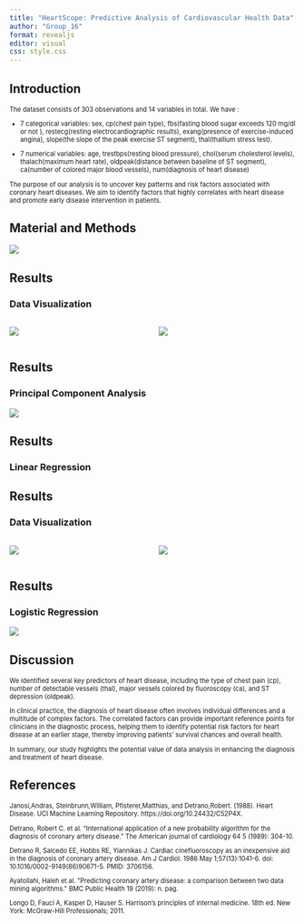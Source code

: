 ```yaml
---
title: "HeartScope: Predictive Analysis of Cardiovascular Health Data"
author: "Group_16"
format: revealjs
editor: visual
css: style.css
---
```


## Introduction

::: {style="font-size: 0.8em"}
The dataset consists of 303 observations and 14 variables in total. We have :

-   7 categorical variables: sex, cp(chest pain type), fbs(fasting blood sugar exceeds 120 mg/dl or not ), restecg(resting electrocardiographic results), exang(presence of exercise-induced angina), slope(the slope of the peak exercise ST segment), thal(thallium stress test).

-   7 numerical variables: age, trestbps(resting blood pressure), chol(serum cholesterol levels), thalach(maximum heart rate), oldpeak(distance between baseline of ST segment), ca(number of colored major blood vessels), num(diagnosis of heart disease)

The purpose of our analysis is to uncover key patterns and risk factors associated with coronary heart diseases. We aim to identify factors that highly correlates with heart disease and promote early disease intervention in patients.
:::

## Material and Methods

![](../results/workflow.png){fig-align="center"}

## Results

### Data Visualization

::: columns
::: {.column width="50%"}
![](../results/plot_2.png){fig-align="left"}
:::

::: {.column width="50%"}
![](../results/plot_3.png){fig-align="right"}
:::
:::

## Results

### Principal Component Analysis

![](../results/plot_6.png){fig-align="center"}

## Results

### Linear Regression

## Results

### Data Visualization

::: columns
::: {.column width="50%"}
![](../results/plot_4.png){fig-align="left"}
:::

::: {.column width="50%"}
![](../results/plot_5.png){fig-align="right"}
:::
:::

## Results

### Logistic Regression

![](../results/logistic.png){fig-align="center"}

## Discussion

::: {style="font-size: 0.8em"}
We identified several key predictors of heart disease, including the type of chest pain (cp), number of detectable vessels (thal), major vessels colored by fluoroscopy (ca), and ST depression (oldpeak).

In clinical practice, the diagnosis of heart disease often involves individual differences and a multitude of complex factors. The correlated factors can provide important reference points for clinicians in the diagnostic process, helping them to identify potential risk factors for heart disease at an earlier stage, thereby improving patients' survival chances and overall health.

In summary, our study highlights the potential value of data analysis in enhancing the diagnosis and treatment of heart disease.
:::

## References

::: {style="font-size: 0.8em"}
Janosi,Andras, Steinbrunn,William, Pfisterer,Matthias, and Detrano,Robert. (1988). Heart Disease. UCI Machine Learning Repository. https://doi.org/10.24432/C52P4X.

Detrano, Robert C. et al. "International application of a new probability algorithm for the diagnosis of coronary artery disease." The American journal of cardiology 64 5 (1989): 304-10.

Detrano R, Salcedo EE, Hobbs RE, Yiannikas J. Cardiac cinefluoroscopy as an inexpensive aid in the diagnosis of coronary artery disease. Am J Cardiol. 1986 May 1;57(13):1041-6. doi: 10.1016/0002-9149(86)90671-5. PMID: 3706156.

Ayatollahi, Haleh et al. \"Predicting coronary artery disease: a comparison between two data mining algorithms.\" BMC Public Health 19 (2019): n. pag.

Longo D, Fauci A, Kasper D, Hauser S. Harrison's principles of internal medicine. 18th ed. New York: McGraw-Hill Professionals; 2011.
:::
